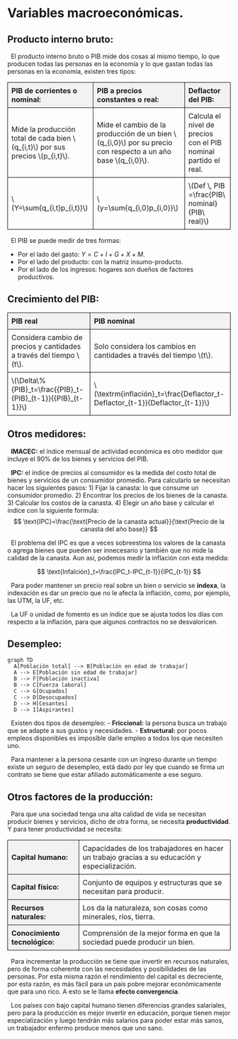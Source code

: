 # Variables macroeconómicas.
## Producto interno bruto:

&nbsp; El producto interno bruto o PIB mide dos cosas al mismo tiempo, lo que producen todas las personas en la economía y lo que gastan todas las personas en la economía, existen tres tipos:

::: {.content-visible when-format="pdf"}
```{=tex}
\begin{table}[h]
    \centering
    \begin{tabular}{|p{40mm}|p{40mm}|p{50mm}|}
        \hline
        PIB de corrientes o nominal: & PIB a precios constantes o real: & Deflactor del PIB: \\ \hline
        Mide la producción total de cada bien $q_{i,t}$ por sus precios $p_{i,t}$. & Mide el cambio de la producción de un bien $q_{i,0}$ por su precio con respecto a un año base $q_{i,0}$.  & Calcula el nivel de precios con el PIB nominal partido el real. \\ \hline
        \[Y=\sum{q_{i,t}p_{i,t}}\] & \[y=\sum{q_{i,0}p_{i,0}}\] & \[Def \, PIB =\frac{PIB\ nominal}{PIB\ real}\] \\ \hline
    \end{tabular}
    \label{tab:my_label}
\end{table}
```
:::


::: {.content-visible when-format="html"}
```{=html}
<!DOCTYPE html>
<html>

<head>
    <script type="text/javascript"
        async src="https://cdnjs.cloudflare.com/ajax/libs/mathjax/2.7.7/MathJax.js?config=TeX-MML-AM_CHTML">
    </script>
    <style>
        table {
            border-collapse: collapse;
            width: 100%;
        }

        th, td {
            border: 1px solid black;
            padding: 8px;
            text-align: left;
        }

        th {
            background-color: #f2f2f2;
        }
    </style>
</head>

<body>

    <table>
        <tr>
            <th>PIB de corrientes o nominal:</th>
            <th>PIB a precios constantes o real:</th>
            <th>Deflactor del PIB:</th>
        </tr>
        <tr>
            <td>Mide la producción total de cada bien \(q_{i,t}\) por sus precios \(p_{i,t}\).</td>
            <td>Mide el cambio de la producción de un bien \(q_{i,0}\) por su precio con respecto a un año base \(q_{i,0}\).</td>
            <td>Calcula el nivel de precios con el PIB nominal partido el real.</td>
        </tr>
        <tr>
            <td>\(Y=\sum{q_{i,t}p_{i,t}}\)</td>
            <td>\(y=\sum{q_{i,0}p_{i,0}}\)</td>
            <td>\(Def \, PIB =\frac{PIB\ nominal}{PIB\ real}\)</td>
        </tr>
    </table>

</body>

</html>


```
:::
&nbsp; El PIB se puede medir de tres formas:

- Por el lado del gasto: $Y=C+I+G+X+M$.
- Por el lado del producto: con la matriz insumo-producto.
- Por el lado de los ingresos: hogares son dueños de factores productivos.

## Crecimiento del PIB:
::: {.content-visible when-format="pdf"}
```{=tex}
\begin{table}[h]
    \centering
    \begin{tabular}{|p{55mm}|p{75mm}|}
        \hline
        PIB real & PIB nominal \\ \hline
        Considera cambio de precios y cantidades a través del tiempo t. & Solo considera el cambio los cambios en cantidades a través del tiempo t. \\ \hline
        \[\mathrm{\Delta}\%{PIB}_t=\frac{{PIB}_t-{PIB}_{t-1}}{{PIB}_{t-1}}\] & \[\textrm{infalción}_t=\frac{Deflactor_t-Deflactor_{t-1}}{Deflactor_{t-1}}\]  \\ \hline
    \end{tabular}
    \label{tab:my_label}
\end{table}
```
:::

::: {.content-visible when-format="html"}
```{=html}
<!DOCTYPE html>
<html>

<head>
    <script type="text/javascript"
        async src="https://cdnjs.cloudflare.com/ajax/libs/mathjax/2.7.7/MathJax.js?config=TeX-MML-AM_CHTML">
    </script>
    <style>
        table {
            border-collapse: collapse;
            width: 100%;
        }

        th, td {
            border: 1px solid black;
            padding: 8px;
            text-align: left;
        }

        th {
            background-color: #f2f2f2;
        }
    </style>
</head>

<body>

    <table>
        <tr>
            <th>PIB real</th>
            <th>PIB nominal</th>
        </tr>
        <tr>
            <td>Considera cambio de precios y cantidades a través del tiempo \(t\).</td>
            <td>Solo considera los cambios en cantidades a través del tiempo \(t\).</td>
        </tr>
        <tr>
            <td>\(\Delta\%{PIB}_t=\frac{{PIB}_t-{PIB}_{t-1}}{{PIB}_{t-1}}\)</td>
            <td>\(\textrm{inflación}_t=\frac{Deflactor_t-Deflactor_{t-1}}{Deflactor_{t-1}}\)</td>
        </tr>
    </table>

</body>

</html>
```
:::

## Otros medidores:
&nbsp; **IMACEC:** el índice mensual de actividad económica es otro medidor que incluye el $90\%$ de los bienes y servicios del PIB.

&nbsp; **IPC:** el índice de precios al consumidor es la medida del costo total de bienes y servicios de un consumidor promedio. Para calcularlo se necesitan hacer los siguientes pasos:
1) Fijar la canasta: lo que consume un consumidor promedio.
2) Encontrar los precios de los bienes de la canasta.
3) Calcular los costos de la canasta.
4) Elegir un año base y calcular el índice con la siguiente formula:
$$
\text{IPC}=\frac{\text{Precio de la canasta actual}}{\text{Precio de la canasta del año base}}
$$

&nbsp; El problema del IPC es que a veces sobreestima los valores de la canasta o agrega bienes que pueden ser innecesario y también que no mide la calidad de la canasta. Aun así, podemos medir la inflación con esta medida:

$$
\text{Infalción}_t=\frac{IPC_t-IPC_{t-1}}{IPC_{t-1}}
$$

&nbsp; Para poder mantener un precio real sobre un bien o servicio se **indexa**, la indexación es dar un precio que no le afecta la inflación, como, por ejemplo, las UTM, la UF, etc.

&nbsp; La UF o unidad de fomento es un índice que se ajusta todos los días con respecto a la inflación, para que algunos contractos no se desvaloricen.

## Desempleo:

```mermaid
graph TD
  A[Población total] --> B[Población en edad de trabajar]
  A --> E[Población sin edad de trabajar]
  B --> F[Población inactiva]
  B --> C[Fuerza laboral]
  C --> G[Ocupados]
  C --> D[Desocupados]
  D --> H[Cesantes]
  D --> I[Aspirantes]

```

&nbsp; Existen dos tipos de desempleo:
- **Friccional:** la persona busca un trabajo que se adapte a sus gustos y necesidades.
- **Estructural:** por pocos empleos disponibles es imposible darle empleo a todos los que necesiten uno.

&nbsp; Para mantener a la persona cesante con un ingreso durante un tiempo existe un seguro de desempleo, está dado por ley que cuando se firma un contrato se tiene que estar afiliado automáticamente a ese seguro.

## Otros factores de la producción:
&nbsp; Para que una sociedad tenga una alta calidad de vida se necesitan producir bienes y servicios, dicho de otra forma, se necesita **productividad**.
Y para tener productividad se necesita:

::: {.content-visible when-format="pdf"}
```{=tex}
\begin{table}[H]
    \centering
    \begin{tabular}{|p{30mm}|p{90mm}|}
        \hline
        Capital humano: & Capacidades de los trabajadores en hacer un trabajo gracias a su educación y especialización. \\ \hline
        Capital físico: & Conjunto de equipos y estructuras que se necesitan para producir. \\ \hline
        Recursos naturales: & Los da la naturaleza, son cosas como minerales, ríos, tierra. \\ \hline
        Conocimiento tecnológico: & Comprensión de la mejor forma en que la sociedad puede producir un bien. \\ \hline
    \end{tabular}
    \label{tab:my_label}
\end{table}
```
:::

::: {.content-visible when-format="html"}
```{=html}
<!DOCTYPE html>
<html>

<head>
    <style>
        table {
            border-collapse: collapse;
            width: 100%;
        }

        th, td {
            border: 1px solid black;
            padding: 8px;
            text-align: left;
        }

        th {
            background-color: #f2f2f2;
        }
    </style>
</head>

<body>

    <table>
        <tr>
            <th>Capital humano:</th>
            <td>Capacidades de los trabajadores en hacer un trabajo gracias a su educación y especialización.</td>
        </tr>
        <tr>
            <th>Capital físico:</th>
            <td>Conjunto de equipos y estructuras que se necesitan para producir.</td>
        </tr>
        <tr>
            <th>Recursos naturales:</th>
            <td>Los da la naturaleza, son cosas como minerales, ríos, tierra.</td>
        </tr>
        <tr>
            <th>Conocimiento tecnológico:</th>
            <td>Comprensión de la mejor forma en que la sociedad puede producir un bien.</td>
        </tr>
    </table>

</body>

</html>

```
:::

&nbsp; Para incrementar la producción se tiene que invertir en recursos naturales, pero de forma coherente con las necesidades y posibilidades de las personas. Por esta misma razón el rendimiento del capital es decreciente, por esta razón, es más fácil para un país pobre mejorar económicamente que para uno rico. A esto se le llama **efecto convergencia**.

&nbsp; Los países con bajo capital humano tienen diferencias grandes salariales, pero para la producción es mejor invertir en educación, porque tienen mejor especialización y luego tendrán más salarios para poder estar más sanos, un trabajador enfermo produce menos que uno sano.
